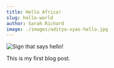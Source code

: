 ---
title: Hello Africa!
slug: hello-world
author: Sarah Richard
image: ./images/aditya-vyas-hello.jpg
---

![Sign that says hello!](./images/aditya-vyas-hello.jpg)

This is my first blog post.